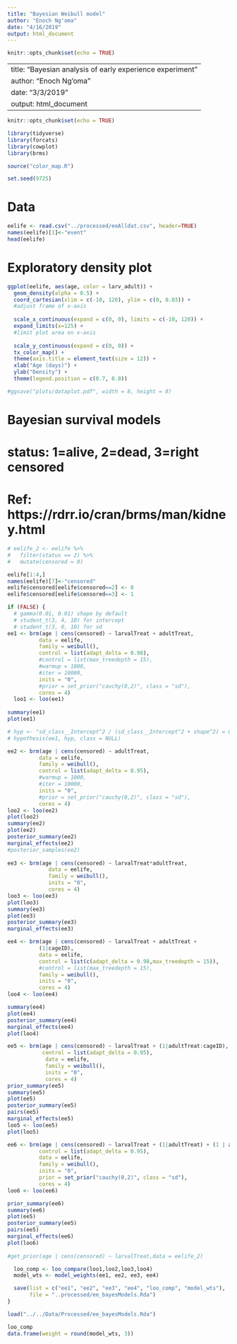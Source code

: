 ```yaml
---
title: "Bayesian Weibull model"
author: "Enoch Ng'oma"
date: "4/16/2019"
output: html_document
---
```


```r
knitr::opts_chunk$set(echo = TRUE)
```

---
title: "Bayesian analysis of early experience experiment"
author: "Enoch Ng'oma"
date: "3/3/2019"
output: html_document
---

```r
knitr::opts_chunk$set(echo = TRUE)

library(tidyverse) 
library(forcats)
library(cowplot)
library(brms)

source("color_map.R")

set.seed(9725)

```

# Data

```r
eelife <- read.csv("../processed/eeAlldat.csv", header=TRUE)
names(eelife)[1]<-"event"
head(eelife)
```

# Exploratory density plot

```r

ggplot(eelife, aes(age, color = larv_adult)) + 
  geom_density(alpha = 0.5) +
  coord_cartesian(xlim = c(-10, 120), ylim = c(0, 0.03)) + 
  #adjust frame of x-axis
  
  scale_x_continuous(expand = c(0, 0), limits = c(-10, 120)) +
  expand_limits(x=125) +
  #limit plot area on x-axis
  
  scale_y_continuous(expand = c(0, 0)) +
  tx_color_map() +
  theme(axis.title = element_text(size = 12)) +
  xlab("Age (days)") +
  ylab("Density") +
  theme(legend.position = c(0.7, 0.8))

#ggsave("plots/dataplot.pdf", width = 8, height = 8)
```

# Bayesian survival models
# status: 1=alive, 2=dead, 3=right censored
# Ref: https://rdrr.io/cran/brms/man/kidney.html

```r

# eelife_2 <- eelife %>%
#   filter(status == 2) %>% 
#   mutate(censored = 0)

eelife[1:4,]
names(eelife)[7]<-"censored"
eelife$censored[eelife$censored==2] <- 0
eelife$censored[eelife$censored==3] <- 1

if (FALSE) {
  # gamma(0.01, 0.01) shape by default
  # student_t(3, 4, 10) for intercept
  # student_t(3, 0, 10) for sd
ee1 <- brm(age | cens(censored) ~ larvalTreat + adultTreat,
          data = eelife,
          family = weibull(),
          control = list(adapt_delta = 0.98),
          #control = list(max_treedepth = 15),
          #warmup = 1000,
          #iter = 10000,
          inits = "0",
          #prior = set_prior("cauchy(0,2)", class = "sd"),
          cores = 4)
  loo1 <- loo(ee1)
  
summary(ee1)
plot(ee1)

# hyp <- "sd_class__Intercept^2 / (sd_class__Intercept^2 + shape^2) = 0"
# hypothesis(ee1, hyp, class = NULL)

ee2 <- brm(age | cens(censored) ~ adultTreat,
          data = eelife,
          family = weibull(),
          control = list(adapt_delta = 0.95),
          #warmup = 1000,
          #iter = 10000,
          inits = "0",
          #prior = set_prior("cauchy(0,2)", class = "sd"),
          cores = 4)
loo2 <- loo(ee2)
plot(loo2)
summary(ee2)  
plot(ee2)
posterior_summary(ee2)
marginal_effects(ee2)
#posterior_samples(ee2)
  
ee3 <- brm(age | cens(censored) ~ larvalTreat*adultTreat,
             data = eelife,
             family = weibull(),
             inits = "0",
             cores = 4)
loo3 <- loo(ee3)
plot(loo3)
summary(ee3)  
plot(ee3)
posterior_summary(ee3)
marginal_effects(ee3)

ee4 <- brm(age | cens(censored) ~ larvalTreat + adultTreat +
          (1|cageID),
          data = eelife,
          control = list(c(adapt_delta = 0.98,max_treedepth = 15)),
          #control = list(max_treedepth = 15),
          family = weibull(),
          inits = "0",
          cores = 4)
loo4 <- loo(ee4)

summary(ee4)  
plot(ee4)
posterior_summary(ee4)
marginal_effects(ee4)
plot(loo4)

ee5 <- brm(age | cens(censored) ~ larvalTreat + (1|adultTreat:cageID),
           control = list(adapt_delta = 0.95),
            data = eelife,
            family = weibull(),
            inits = "0",
            cores = 4)
prior_summary(ee5)
summary(ee5)  
plot(ee5)
posterior_summary(ee5)
pairs(ee5)
marginal_effects(ee5)
loo5 <- loo(ee5)
plot(loo5)

ee6 <- brm(age | cens(censored) ~ larvalTreat + (1|adultTreat) + (1 | adultTreat:cageID), 
          control = list(adapt_delta = 0.95),
          data = eelife, 
          family = weibull(), 
          inits = "0",
          prior = set_prior("cauchy(0,2)", class = "sd"),
          cores = 4)
loo6 <- loo(ee6)

prior_summary(ee6)
summary(ee6)  
plot(ee5)
posterior_summary(ee5)
pairs(ee5)
marginal_effects(ee6)
plot(loo6)
  
#get_prior(age | cens(censored) ~ larvalTreat,data = eelife_2)

  loo_comp <- loo_compare(loo1,loo2,loo3,loo4)
  model_wts <- model_weights(ee1, ee2, ee3, ee4)

  save(list = c("ee1", "ee2", "ee3", "ee4", "loo_comp", "model_wts"),
       file = "..processed/ee_bayesModels.Rda")
}
```

```r
load("../../Data/Processed/ee_bayesModels.Rda")

loo_comp
data.frame(weight = round(model_wts, 3))
```